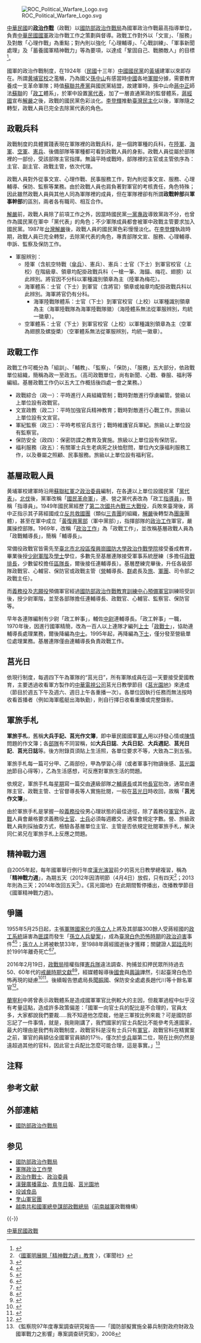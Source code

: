 [[File:ROC_Political_Warfare_Logo.svg|thumb]]

[[中華民國|中華民國]]的'''[[政治作戰|政治作戰]]'''（政戰）以[[國防部政治作戰局|國防部政治作戰局]]為國軍政治作戰最高指導單位，負責[[中華民國國軍|中華民國國軍]]政治作戰工作之策劃與督導。政戰工作對外以「文宣」、「服務」及對敵「心理作戰」為重點；對內則以強化「心理輔導」、「心戰訓練」、「軍事新聞處理」及「蓄養國軍精神戰力」等為要項，以達成「鞏固自己、戰勝敵人」的目標<ref>{{Cite web |url=http://www.mnd.gov.tw/Publish.aspx?cnid=127&p=123 |title=政治作戰局簡介 |access-date=2010-09-11 |archive-url=https://web.archive.org/web/20101011235659/http://www.mnd.gov.tw/Publish.aspx?cnid=127&p=123 |archive-date=2010-10-11 |dead-url=yes }}</ref>。

國軍的政治作戰制度，在1924年（[[中華民國|民國]]十三年）[[中國國民黨|中國國民黨]]的[[黃埔軍校|黃埔]]建軍以來即存在。所謂[[黄埔官校|黄埔官校]]之濫觴，乃為國父[[孫中山|孫中山]]有感當時[[中華民國|中國]]各地[[軍閥|軍閥]]分據，需要教育養成一支革命軍隊；時值[[蘇聯共產黨|蘇聯共產黨]]與國民黨結盟，故建軍時，孫中山命[[蔣中正|蔣中正]]師法[[蘇聯|蘇聯]]的「[[政工|政工]]體系」，於軍中設置[[輔導長|黨代表]]，加了一層直通黨政的監督體系，[[蔣經國|蔣經國]]宣布[[解嚴|解嚴]]之後，政戰的國民黨色彩淡化。[[李登輝|李登輝]]推動[[臺灣民主化|臺灣民主化]]以後，軍隊隨之轉型，政戰人員已完全去除黨代表的角色。

== 政戰兵科 ==
政戰制度的具體實踐表現在軍隊裡的政戰兵科，是一個跨軍種的兵科，在[[中華民國陸軍|陸軍]]、[[中華民國海軍|海軍]]、[[中華民國空軍|空軍]]、[[中華民國憲兵|憲兵]]、後備部隊等軍種都可看到政戰人員的身影。政戰人員從屬於部隊裡的一部份，受該部隊主官指揮。無論平時或戰時，部隊裡的主官或主管依序為：主官、副主官、政戰主管，依次代理。

政戰人員對外從事文宣、心理作戰、民事服務工作，對內則從事文宣、服務、心理輔導、保防、監察等業務。由於政戰人員也肩負著對軍官的考核責任，角色特殊；因此雖然政戰人員與其他人同為軍隊裡的成員，但在軍隊裡卻有所謂'''政戰幹部'''與'''軍事幹部'''的區別，兩者各有職司、相互合作。

[[解嚴|解嚴]]前，政戰人員除了前項工作之外，因當時國民黨[[一黨專政|一黨專政]]導致黨政不分，也曾作為國民黨在軍中「黨代表」的角色；不少軍隊成員都會被軍中政戰主管要求加入國民黨。1987年[[台灣解嚴|台灣解嚴]]後，政戰人員的國民黨色彩慢慢淡化。在[[李登輝|李登輝]]執政時期，政戰人員已完全轉型，去除黨代表的角色，專責部隊文宣、服務、心理輔導、申訴、監察及保防工作。

*軍服辨別：
**陸軍（含航空特戰（[[傘兵|傘兵]]）、憲兵）、憲兵：士官（下士）到軍官校官（上校）在階級章、領章均配掛政戰兵科（一槍一筆、海錨、梅花、翅膀）以此辨別。將官因不分科以軍種識別領章為主（陸軍為梅花）。
**海軍體系：士官（下士）到軍官（含將官）領章或袖章均配掛政戰兵科以此辨別。海軍將官仍有分科。
***海軍陸戰隊體系：士官（下士）到軍官校官（上校）以軍種識別領章為主（海軍陸戰隊為海軍陸戰隊徽）（海陸體系無法從軍服辨別，均統一徽章）。
**空軍體系：士官（下士）到軍官校官（上校）以軍種識別領章為主（空軍為翅膀及螺旋槳）（空軍體系無法從軍服辨別，均統一徽章）。

== 政戰工作 ==
政戰工作可概分為「組訓」、「輔教」、「監察」、「保防」、「服務」五大部分，依政戰單位組織，簡稱為政一至政五。（高司政戰單位，尚有新聞、心戰、眷服、福利等編組。基層政戰工作仍以五大工作概括後四處一會之業務。）

* 政戰綜合（政一）：平時進行人員組織管制；戰時對敵進行俘虜編管。營級以上單位設有政戰官。
* 文宣政教（政二）：平時加強官兵精神教育；戰時對敵進行心戰工作。旅級以上單位設有文宣官。
* 軍紀監察（政三）：平時考核官兵言行；戰時維護官兵軍紀。旅級以上單位設有監察官。
* 保防安全（政四）：保密防諜之教育及實施。旅級以上單位設有保防官。
* 福利服務（政五）：有關軍士兵生老病死之扶恤慰問，單位內文康福利服務工作，以及眷屬之照顧、民事服務。旅級以上單位設有福利官。

== 基層政戰人員 ==
黄埔軍校建軍時沿用[[蘇聯紅軍|蘇聯紅軍]]之[[政治委員|政治委員]]編制，在各[[連|連]]以上單位設國民黨「[[黨代表|黨代表]]」。[[北伐|北伐]]後，黨軍改稱「[[國民革命軍|國民革命軍]]」，連、營之黨代表改為「政工[[指導員|指導員]]」，簡稱「指導員」。1949年國民黨經歷了[[第二次國共內戰|第二次國共內戰]][[三大戰役|三大戰役]]，兵敗來臺灣後，蔣中正指示其子蔣經國成立[[反共救國團|反共救國團]]（類似[[三青團|三青團]]的組織，[[解嚴|解嚴]]後轉型為[[團康|團康]]團體），甚至在軍中成立「[[黃復興黨部|黃復興黨部]]（軍中黨部）」，指揮部隊的[[政工|政治工作]]軍官，嚴厲操控部隊。1969年，改稱「[[政工|政治工作]]」為「政戰工作」，並改稱基層政戰人員為「政戰輔導長」，簡稱「輔導長」。

常備役政戰官皆需先至[[臺北市|臺北市]][[北投區|北投區]][[復興崗|復興崗]][[國防大學_(中華民國)|國防大學]][[政治作戰學院|政治作戰學院]]接受養成教育，畢業後授[[少尉|少尉]][[中華民國國軍軍銜|軍階]]及[[學士|學士]]學位，多數先至基層連隊接受軍事系統歴練（多擔任[[排長|政戰排長]]，少數留校擔任[[排長|區隊長]]，爾後接任連輔導長）。基層歷練完畢後，升任各級部隊政戰官、心輔官、保防官或政戰主管（[[營|營]]輔導長、[[群|群]]處長及[[旅|旅]]、[[軍團|軍團]]、司令部之政戰主任{{NoteTag|空軍不分官科，其作戰聯隊政戰主管均由曾受政戰訓練的空軍官科擔任，以求能了解飛官之心理壓力而加以輔導，如[[李天羽|李天羽]]曾任空軍總司令部政戰主任。}}）。

而[[義務役|義務役]]及[[志願役|志願役]]預備軍官經過[[國防部政治作戰教育訓練中心|國防部政治作戰教育訓練中心]][[大專程度義務役預備軍士官考試|預備軍官]]訓練班受訓後，授少尉軍階，並至各部隊擔任連輔導長、政戰官、心輔官、監察官、保防官等。

早年各連隊編制有少尉「政工幹事」，輔佐[[中尉|中尉]]連輔導長。「政工幹事」一職，1970年後，因進行國軍精簡，改為一百人以上連隊才編列[[上士|上士]]「[[政戰士|政戰士]]」，協助連輔導長處理業務，爾後降編為[[中士|中士]]。1995年起，再降編為[[下士|下士]]，僅分發至營級單位處理業務。基層連隊僅由連輔導長負責政戰工作。

==莒光日==
{{seealso|莒光園地|毋忘在莒}}
依現行制度，每週四下午為軍隊的“莒光日”，所有軍隊成員在這一天要接受愛國教育，主要透過收看軍方製作的[[中華電視公司|中華電視公司]]莒光日教學節目《[[莒光園地|莒光園地]]》來達成（節目於週五下午及週六、週日上午各重播一次）。各單位因執行任務而無法按時收看首播者（例如海軍艦艇出海執勤），則自行擇日收看重播或完整錄影。

==軍旅手札==
'''軍旅手札'''，舊稱'''大兵手記、莒光作文簿'''，即中華民國國軍[[軍人|軍人]]用以抒發心情或[[陳情|陳情]]問題的作文簿；各[[部隊|部隊]]有不同習稱，如'''大兵日誌'''、'''大兵日記'''、'''大兵週記'''、'''莒光日記'''、'''莒光日誌'''等。後方附錄頁須貼上生活照，各單位要求不等，大致為二到五張。

軍旅手札每一篇可分甲、乙兩部份，甲為學習心得（或者軍事刊物讀後感、[[莒光園地|莒光園地]]節目心得等），乙為生活感想，可反應對軍旅生活的問題。

依規定，軍旅手札每[[星期|星期]]寫一篇交由[[連|連]]級部隊之[[輔導長|輔導長]]或其他[[長官|長官]]批改，通常由連隊主官、政戰主管、士官督導長等人實施批閱，一般在[[莒光日|莒光日]]時收回，故稱「'''莒光作文簿'''」。

由於軍旅手札是掌握一般[[義務役|義務役]]役男心理狀態的最佳途徑，除了義務役[[軍官|軍官]]外，[[政戰|政戰]]人員會嚴格要求義務役[[士官|士官]]、[[士兵|士兵]]必須每週繳交，通常會規定字數。營、旅級政戰人員則採抽查方式，檢驗各基層單位主官、主管是否依規定批閱軍旅手札，解決同仁弟兄在軍旅手札上反應之問題。

==精神戰力週==
自2005年起，每年國軍舉行例行年度[[漢光演習|漢光演習]]前夕的莒光日教學總複習，稱為「'''精神戰力週'''」，為期五天（2012年因清明節（4月4日）放假，只有四天<ref>〈[http://tw.news.yahoo.com/國軍明展開-精神戰力週-教育-堅定官兵意志-160000313.html 國軍明展開「精神戰力週」教育] {{Wayback|url=http://tw.news.yahoo.com/%E5%9C%8B%E8%BB%8D%E6%98%8E%E5%B1%95%E9%96%8B-%E7%B2%BE%E7%A5%9E%E6%88%B0%E5%8A%9B%E9%80%B1-%E6%95%99%E8%82%B2-%E5%A0%85%E5%AE%9A%E5%AE%98%E5%85%B5%E6%84%8F%E5%BF%97-160000313.html |date=20190515151746 }}〉，《軍聞社》</ref>；2013年則為三天；2014年改回五天<ref>{{Cite web |url=http://wwwu.tsgh.ndmctsgh.edu.tw/pwd/00_%E6%9C%80%E6%96%B0%E6%B6%88%E6%81%AF/%E5%90%84%E9%A0%85%E5%85%AC%E5%91%8A/%E5%9C%8B%E8%BB%8D103%E5%B9%B4%E5%BA%A6%E3%80%8C%E7%B2%BE%E7%A5%9E%E6%88%B0%E5%8A%9B%E9%80%B1%E3%80%8D%E5%B0%88%E6%A1%88%E6%95%99%E8%82%B2%E5%AF%A6%E6%96%BD%E8%A8%88%E7%95%AB.doc |title=國軍103年「精神戰力週」專案教育實施計畫 |accessdate=2014-07-08 |archive-date=2014-07-14 |archive-url=https://web.archive.org/web/20140714124422/http://wwwu.tsgh.ndmctsgh.edu.tw/pwd/00_%E6%9C%80%E6%96%B0%E6%B6%88%E6%81%AF/%E5%90%84%E9%A0%85%E5%85%AC%E5%91%8A/%E5%9C%8B%E8%BB%8D103%E5%B9%B4%E5%BA%A6%E3%80%8C%E7%B2%BE%E7%A5%9E%E6%88%B0%E5%8A%9B%E9%80%B1%E3%80%8D%E5%B0%88%E6%A1%88%E6%95%99%E8%82%B2%E5%AF%A6%E6%96%BD%E8%A8%88%E7%95%AB.doc |dead-url=yes }}</ref>）。《莒光園地》在此期間暫停播出，改播教學節目《國軍精神戰力週》。

==爭議==
1955年5月25日起，主張[[軍隊國家化|軍隊國家化]]的[[孫立人|孫立人]]上將及其部屬300餘人受蔣經國的[[中華民國政治作戰|政工系統]]誣害為[[匪諜|匪諜]]而發生「[[孫立人兵變案|孫立人兵變案]]」，成為[[臺灣白色恐怖時期|臺灣白色恐怖時期]]的[[政治迫害|政治迫害]]事件<ref>{{cite book |url=https://books.google.com/books?id=AW9yrtekFRkC&pg=PA302 |title=Opposition and dissent in contemporary China |author=Peter R. Moody |year=1977 |publisher=[[胡佛研究所|胡佛研究所]] |isbn=0-8179-6771-0 |accessdate=2022-06-21 |language=en-US |location=[[斯坦福_(加利福尼亚州)|斯坦福 (加利福尼亚州)]]}}</ref><ref>{{cite book |url=https://books.google.com/books?id=YoB35f6HD9gC&pg=PA181 |title=Patterns in the dust: Chinese-American relations and the recognition controversy, 1949-1950 |author=[[唐耐心|唐耐心]] (Nancy Bernkopf Tucker) |year=1983 |publisher=[[哥倫比亞大學出版社|哥倫比亞大學出版社]] |isbn=0-231-05362-2 |accessdate=2022-06-21 |language=en-US |location=[[紐約|紐約]]}}</ref>；[[孫立人|孫立人]]上將被軟禁33年，至1988年蔣經國逝後才獲釋；關鍵證人[[郭廷亮|郭廷亮]]則於1991年離奇死亡<ref>{{cite book|url=https://books.google.ca/books?id=r3AJFusMHJwC&pg=PA166&lpg=PA166&dq=38+army+Sun+Li-jen&source=bl&ots=2xq1sz1kSX&sig=8cMh-_xVzVIvjWKG_j4RAR078xA&hl=en&sa=X&ei=nldGVeH8B5PWgwSt3oGAAw&redir_esc=y#v=onepage&q&f=false |title=Biographical Dictionary of Republican China |first1=Howard L. |last1=Boorman |first2=Janet |last2=Krompart]] |year=1967 |publisher=哥倫比亞大學出版社 |isbn=0231089570 |accessdate=2022-06-21 |language=en-US |location=[[紐約|紐約]]}}</ref><ref>{{Cite web|title=再論孫立人與郭廷亮「匪諜」案 |url=https://zh-cn.facebook.com/Gen.SunLiJen/posts/522362037833364/ |author=朱浤源 |date=2012-08-10 |accessdate=2022-06-21 |publisher=[[中央研究院近代史研究所|中央研究院近代史研究所]] |via=孫立人將軍紀念館 |location=臺中}}</ref>。

2016年2月19日，[[國防部政治作戰局|政戰局]]擅權指揮[[中華民國憲兵|憲兵隊]]違法調查、拘捕並扣押民眾所持過去50、60年代的[[中華民國憲兵扣押戒嚴時期文獻案|戒嚴時期文獻]]<ref>{{cite news|title=恐懼下「自願」被搜索 謝長廷：與戒嚴時期無異 |url=https://news.ltn.com.tw/news/politics/breakingnews/1623459 |author=[[謝長廷|謝長廷]] |agency=自由時報 |date=2016-03-06 |accessdate=2022-06-21 |location=臺北}}</ref><ref>{{cite news|title=《政治檔案法》被國民黨擋4年 尤美女透露內幕 |url=https://news.ltn.com.tw/news/politics/breakingnews/1623633 |author=[[尤美女|尤美女]] |agency=自由時報 |date=2016-03-06 |accessdate=2022-06-21 |location=臺北}}</ref>，經媒體報導後[[國會|國會]]與[[輿論|輿論]]譁然，引起臺灣白色恐怖再現的疑慮<ref>{{cite news|title=憲兵違法搜索案 「戈正平」惹的禍 |url=https://news.ltn.com.tw/news/politics/breakingnews/1627215|accessdate=2016-03-09 |agency=[[自由時報|自由時報]] |date=2016-03-09 |accessdate=2022-06-21 |author=林弘展 |location=臺北}}</ref><ref>{{cite news|title=白色恐怖再現　憲兵濫搜懶人包|url=https://tw.appledaily.com/politics/20160307/ZL7BRT6K7G2XFTV36FJDCQNUHU |agency=蘋果日報|date=2016-03-07 |accessdate=2022-06-21 |location=臺北}}</ref>。後續報告懲處局長[[聞振國|聞振國]]、保防安全處處長趙代川等十餘名軍官<ref>{{cite news|title=3將軍＋10校級軍官！憲兵搜索案14人懲處名單出爐 |url=https://www.ettoday.net/news/20160311/661326.htm |author=楊佳穎 |agency=[[ETtoday新聞雲|ETtoday新聞雲]] |date=2016-03-11 |accessdate=2022-06-21 |location=臺北}}</ref>。

[[蘭寧利|蘭寧利]]中將曾表示政戰體系是造成國軍軍官比例較大的主因，但裁軍過程中似乎沒有考量這點，造成許多政策偏差：「國軍一向官士兵的配比是不合理的，官員太多，大家都說我們要裁.....我不知道他怎麼裁，他是三軍按比例來裁？可是國防部忘記了一件事情，就是，我剛剛講了，我們國家的官士兵配比不能參考先進國家，最大的理由是我們有政戰制度，政戰官科是沒有士兵只有[[軍官|軍官]]，政戰官科在精實案之前，軍官的員額佔全國軍官員額的17％，僅次於[[步兵|步兵]]屬第二位，現在比例仍然是遠超過其他的官科，因此官士兵配比怎麼可能合理，這是事實。」<ref>《監察院97年度專案調查研究報告——「國防部擬實施全募兵制對政府財政及國軍戰力之影響」專案調查研究案》，2008</ref>

== 注释 ==
{{NoteFoot}}

== 参考文献 ==
{{Reflist}}

== 外部連結 ==
* {{zh-tw}} [https://web.archive.org/web/20131024031313/http://gpwd.mnd.gov.tw/onweb.jsp?webno=333333301%3B 國防部政治作戰局]

== 参见 ==
{{Portal|中華民國|政治|軍事}}
* [[國防部政治作戰局|國防部政治作戰局]]
* [[軍隊政治工作學|軍隊政治工作學]]
* [[政治作戰士|政治作戰士]]、[[政治委員|政治委員]]
* [[漢聲廣播電台|漢聲廣播電台]]、[[青年日報|青年日報]]、[[莒光園地|莒光園地]]
* [[投诚食品|投诚食品]]
* [[中華民國駐越軍事顧問團#.E5.A5.8E.E5.B1.B1.E8.BB.8D.E5.AE.98.E5.9C.98|奎山軍官團]]
* [[越南共和國軍總參謀部政戰總局|越南共和國軍總參謀部政戰總局]]（[[越南共和國軍|前南越軍]]政戰機構）

{{-}}
{{中華民國軍事}}

[[Category:中華民國政戰|]]